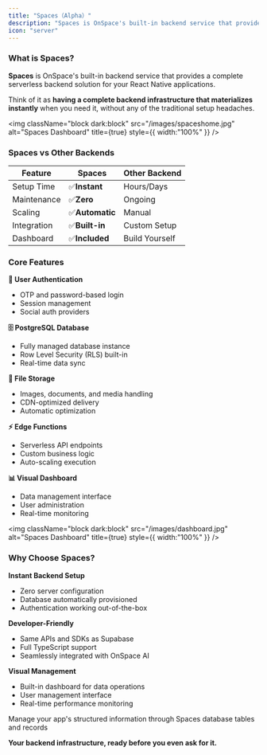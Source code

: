 ```yaml
---
title: "Spaces（Alpha）"
description: "Spaces is OnSpace's built-in backend service that provides comprehensive serverless infrastructure for your applications."
icon: "server"
---
```


### What is Spaces?

**Spaces** is OnSpace's built-in backend service that provides a complete serverless backend solution for your React Native applications.

Think of it as **having a complete backend infrastructure that materializes instantly** when you need it, without any of the traditional setup headaches.

<img
  className="block dark:block"
  src="/images/spaceshome.jpg"
  alt="Spaces Dashboard"
  title={true}
  style={{ width:"100%" }}
/>

### Spaces vs Other Backends

| Feature     | Spaces         | Other Backend  |
| ----------- | -------------- | -------------- |
| Setup Time  | ✅**Instant**   | Hours/Days     |
| Maintenance | ✅**Zero**      | Ongoing        |
| Scaling     | ✅**Automatic** | Manual         |
| Integration | ✅**Built-in**  | Custom Setup   |
| Dashboard   | ✅**Included**  | Build Yourself |

### Core Features

**🔐 User Authentication**

- OTP and password-based login
- Session management
- Social auth providers

**🗄️ PostgreSQL Database**

- Fully managed database instance
- Row Level Security (RLS) built-in
- Real-time data sync

**📁 File Storage**

- Images, documents, and media handling
- CDN-optimized delivery
- Automatic optimization

**⚡ Edge Functions**

- Serverless API endpoints
- Custom business logic
- Auto-scaling execution

**📊 Visual Dashboard**

- Data management interface
- User administration
- Real-time monitoring

<img
  className="block dark:block"
  src="/images/dashboard.jpg"
  alt="Spaces Dashboard"
  title={true}
  style={{ width:"100%" }}
/>

### Why Choose Spaces?

**Instant Backend Setup**

- Zero server configuration
- Database automatically provisioned
- Authentication working out-of-the-box

**Developer-Friendly**

- Same APIs and SDKs as Supabase
- Full TypeScript support
- Seamlessly integrated with OnSpace AI

**Visual Management**

- Built-in dashboard for data operations
- User management interface
- Real-time performance monitoring


<CardGroup cols={2}>
  <Card title="Learn how to use dashboard" icon="database" href="https://docs.onspace.ai/features/dashboard">
   Manage your app's structured information through Spaces database tables and records
  </Card>
</CardGroup>

**Your backend infrastructure, ready before you even ask for it.**